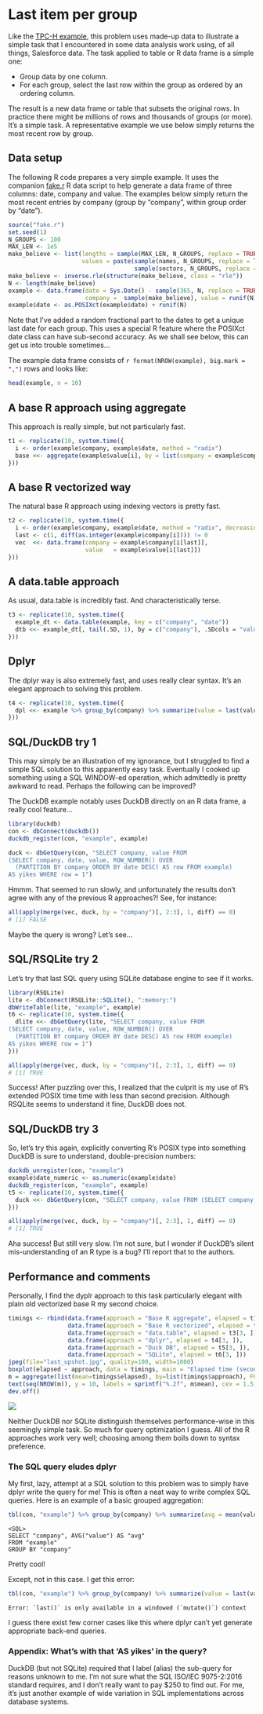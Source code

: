 # Last item per group

Like the [TPC-H
example](https://bwlewis.github.io/duckdb_and_r/tpch/tpch.html), this problem
uses made-up data to illustrate a simple task that I encountered in some data
analysis work using, of all things, Salesforce data.  The task applied to table
or R data frame is a simple one:

* Group data by one column.
* For each group, select the last row within the group as ordered by an ordering column.

The result is a new data frame or table that subsets the original rows. In
practice there might be millions of rows and thousands of groups (or more).
It's a simple task. A representative example we use below simply returns the
most recent row by group.


## Data setup

The following R code prepares a very simple example.  It uses the companion
[fake.r](https://raw.githubusercontent.com/bwlewis/duckdb_and_r/main/last/fake.r)
R data script to help generate a data frame of three
columns: date, company and value. The examples below simply return the most
recent entries by company (group by "company", within group order by "date").

```r
source("fake.r")
set.seed(1)
N_GROUPS <- 100
MAX_LEN <- 1e5
make_believe <- list(lengths = sample(MAX_LEN, N_GROUPS, replace = TRUE),
                     values = paste(sample(names, N_GROUPS, replace = TRUE),
                                    sample(sectors, N_GROUPS, replace = TRUE)))
make_believe <- inverse.rle(structure(make_believe, class = "rle"))
N <- length(make_believe)
example <- data.frame(date = Sys.Date() - sample(365, N, replace = TRUE),
                      company =  sample(make_believe), value = runif(N), stringsAsFactors = TRUE)
example$date <- as.POSIXct(example$date) + runif(N)
```
Note that I've added a random fractional part to the dates to get a unique
last date for each group. This uses a special R feature where the POSIXct
date class can have sub-second accuracy. As we shall see below, this can
get us into trouble sometimes...

The example data frame consists of `r format(NROW(example), big.mark = ",")` rows and looks like:

```r
head(example, n = 10)
```

## A base R approach using aggregate

This approach is really simple, but not particularly fast.
```r
t1 <- replicate(10, system.time({
  i <- order(example$company, example$date, method = "radix")
  base <<- aggregate(example$value[i], by = list(company = example$company[i]), FUN = function(x) tail(x, 1))
}))
```

## A base R vectorized way

The natural base R approach using indexing vectors is pretty fast.
```r
t2 <- replicate(10, system.time({
  i <- order(example$company, example$date, method = "radix", decreasing = TRUE) # reverse order by company, date
  last <- c(1, diff(as.integer(example$company[i]))) != 0              # start of each company block (last value)
  vec  <<- data.frame(company = example$company[i[last]],
                      value   = example$value[i[last]])
}))
```

## A data.table approach

As usual, data.table is incredibly fast. And characteristically terse.
```r
t3 <- replicate(10, system.time({
  example_dt <- data.table(example, key = c("company", "date"))
  dtb <<- example_dt[, tail(.SD, 1), by = c("company"), .SDcols = "value"]
}))
```

## Dplyr

The dplyr way is also extremely fast, and uses really clear syntax. It's
an elegant approach to solving this problem.

```r
t4 <- replicate(10, system.time({
  dpl <<- example %>% group_by(company) %>% summarize(value = last(value, order_by = date))
}))
```

## SQL/DuckDB try 1

This may simply be an illustration of my ignorance, but I struggled to find a
simple SQL solution to this apparently easy task. Eventually I cooked up
something using a SQL WINDOW-ed operation, which admittedly is pretty awkward
to read. Perhaps the following can be improved?

The DuckDB example notably uses DuckDB directly on an R data frame, a really
cool feature...

```r
library(duckdb)
con <- dbConnect(duckdb())
duckdb_register(con, "example", example)

duck <- dbGetQuery(con, "SELECT company, value FROM
(SELECT company, date, value, ROW_NUMBER() OVER
  (PARTITION BY company ORDER BY date DESC) AS row FROM example)
AS yikes WHERE row = 1")
```
Hmmm. That seemed to run slowly, and unfortunately the results don't agree with
any of the previous R approaches?! See, for instance:
```r
all(apply(merge(vec, duck, by = "company")[, 2:3], 1, diff) == 0)
# [1] FALSE
```

Maybe the query is wrong? Let's see...

## SQL/RSQLite  try 2

Let's try that last SQL query using SQLite database engine to see if it works.
```r
library(RSQLite)
lite <- dbConnect(RSQLite::SQLite(), ":memory:")
dbWriteTable(lite, "example", example)
t6 <- replicate(10, system.time({
  dlite <<- dbGetQuery(lite, "SELECT company, value FROM
(SELECT company, date, value, ROW_NUMBER() OVER
  (PARTITION BY company ORDER BY date DESC) AS row FROM example)
AS yikes WHERE row = 1")
}))

all(apply(merge(vec, duck, by = "company")[, 2:3], 1, diff) == 0)
# [1] TRUE
```
Success! After puzzling over this, I realized that the culprit
is my use of R's extended POSIX time time with less than second
precision. Although RSQLite seems to understand it fine, DuckDB
does not.

## SQL/DuckDB try 3

So, let's try this again, explicitly converting R's POSIX type
into something DuckDB is sure to understand, double-precision
numbers:

```r
duckdb_unregister(con, "example")
example$date_numeric <- as.numeric(example$date)
duckdb_register(con, "example", example)
t5 <- replicate(10, system.time({
  duck <<- dbGetQuery(con, "SELECT company, value FROM (SELECT company, date, value, ROW_NUMBER() OVER (PARTITION BY company ORDER BY date DESC) AS row FROM example) AS yikes WHERE row = 1")
}))

all(apply(merge(vec, duck, by = "company")[, 2:3], 1, diff) == 0)
# [1] TRUE
```
Aha success! But still very slow. I'm not sure, but I wonder if DuckDB's silent
mis-understanding of an R type is a bug? I'll report that to the authors.


## Performance and comments

Personally, I find the dyplr approach to this task particularly elegant with
plain old vectorized base R my second choice.

```r
timings <- rbind(data.frame(approach = "Base R aggregate", elapsed = t1[3, ]),
                 data.frame(approach = "Base R vectorized", elapsed = t2[3, ]),
                 data.frame(approach = "data.table", elapsed = t3[3, ]),
                 data.frame(approach = "dplyr", elapsed = t4[3, ]),
                 data.frame(approach = "Duck DB", elapsed = t5[3, ]),
                 data.frame(approach = "SQLite", elapsed = t6[3, ]))
jpeg(file="last_upshot.jpg", quality=100, width=1000)
boxplot(elapsed ~ approach, data = timings, main = "Elapsed time (seconds), mean values shown below")
m = aggregate(list(mean=timings$elapsed), by=list(timings$approach), FUN=mean)
text(seq(NROW(m)), y = 10, labels = sprintf("%.2f", m$mean), cex = 1.5)
dev.off()
```
<img src="last_upshot.jpg"></img>

Neither DuckDB nor SQLite distinguish themselves performance-wise in this
seemingly simple task. So much for query optimization I guess.  All of the R
approaches work very well; choosing among them boils down to syntax preference.

### The SQL query eludes dplyr

My first, lazy, attempt at a SQL solution to this problem was to simply have
dplyr write the query for me! This is often a neat way to write complex
SQL queries. Here is an example of a basic grouped aggregation:
```r
tbl(con, "example") %>% group_by(company) %>% summarize(avg = mean(value, na.rm = T)) %>% show_query()
```
```
<SQL>
SELECT "company", AVG("value") AS "avg"
FROM "example"
GROUP BY "company"
```
Pretty cool!

Except, not in this case. I get this error:
```r
tbl(con, "example") %>% group_by(company) %>% summarize(value = last(value, order_by = date)) %>% show_query()
```
```
Error: `last()` is only available in a windowed (`mutate()`) context
```
I guess there exist few corner cases like this where dplyr can't yet generate
appropriate back-end queries.


### Appendix: What's with that 'AS yikes' in the query?

DuckDB (but not SQLite) required that I label (alias) the sub-query for reasons
unknown to me. I'm not sure what the SQL ISO/IEC 9075-2:2016 standard requires,
and I don't really want to pay $250 to find out.  For me, it's just another
example of wide variation in SQL implementations across database systems.
